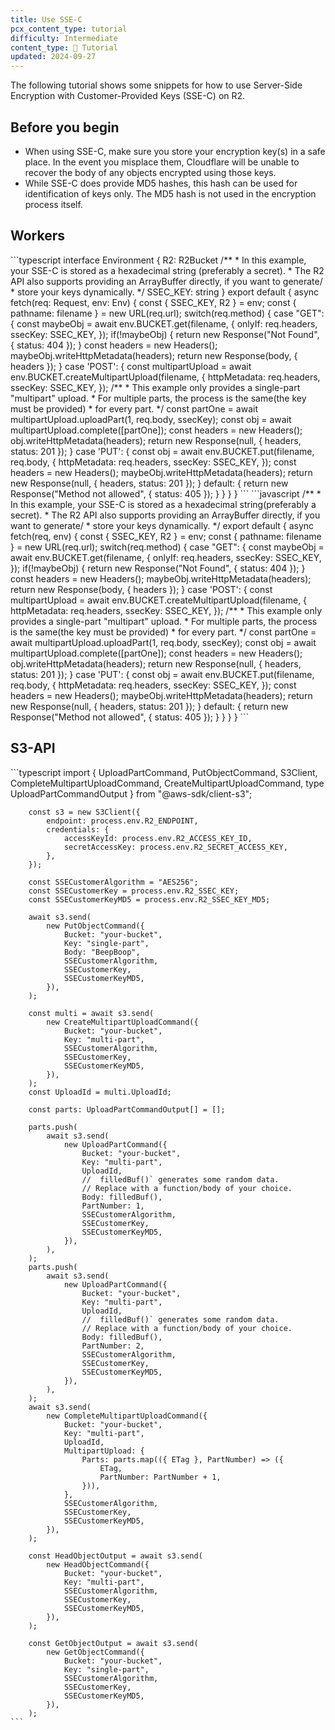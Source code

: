 ```yaml
---
title: Use SSE-C
pcx_content_type: tutorial
difficulty: Intermediate
content_type: 📝 Tutorial
updated: 2024-09-27
---
```



The following tutorial shows some snippets for how to use Server-Side Encryption with Customer-Provided Keys (SSE-C) on R2.

## Before you begin

- When using SSE-C, make sure you store your encryption key(s) in a safe place. In the event you misplace them, Cloudflare will be unable to recover the body of any objects encrypted using those keys.
- While SSE-C does provide MD5 hashes, this hash can be used for identification of keys only. The MD5 hash is not used in the encryption process itself.

## Workers

<Tabs>
	<TabItem label="TypeScript" icon="seti:typescript">
		```typescript
		interface Environment {
			R2: R2Bucket
			/**
			 * In this example, your SSE-C is stored as a hexadecimal string (preferably a secret).
			 * The R2 API also supports providing an ArrayBuffer directly, if you want to generate/
			 * store your keys dynamically.
			*/
			SSEC_KEY: string
		}
		export default {
			async fetch(req: Request, env: Env) {
				const { SSEC_KEY, R2 } = env;
				const { pathname: filename } = new URL(req.url);
				switch(req.method) {
					case "GET": {
						const maybeObj = await env.BUCKET.get(filename, {
							onlyIf: req.headers,
							ssecKey: SSEC_KEY,
						});
						if(!maybeObj) {
							return new Response("Not Found", {
								status: 404
							});
						}
						const headers = new Headers();
						maybeObj.writeHttpMetadata(headers);
						return new Response(body, {
							headers
						});
					}
					case 'POST': {
						const multipartUpload = await env.BUCKET.createMultipartUpload(filename, {
							httpMetadata: req.headers,
							ssecKey: SSEC_KEY,
						});
						/**
						 * This example only provides a single-part "multipart" upload.
						 * For multiple parts, the process is the same(the key must be provided)
						 * for every part.
						*/
						const partOne = await multipartUpload.uploadPart(1, req.body, ssecKey);
						const obj = await multipartUpload.complete([partOne]);
						const headers = new Headers();
						obj.writeHttpMetadata(headers);
						return new Response(null, {
							headers,
							status: 201
						});
					}
					case 'PUT': {
						const obj = await env.BUCKET.put(filename, req.body, {
							httpMetadata: req.headers,
							ssecKey: SSEC_KEY,
						});
						const headers = new Headers();
						maybeObj.writeHttpMetadata(headers);
						return new Response(null, {
							headers,
							status: 201
						});
					}
					default: {
						return new Response("Method not allowed", {
							status: 405
						});
					}
				}
			}
		}
		```
	</TabItem>
	<TabItem label="JavaScript" icon="seti:javascript">
		```javascript
		/**
			 * In this example, your SSE-C is stored as a hexadecimal string(preferably a secret).
			 * The R2 API also supports providing an ArrayBuffer directly, if you want to generate/
			 * store your keys dynamically.
		*/
		export default {
			async fetch(req, env) {
				const { SSEC_KEY, R2 } = env;
				const { pathname: filename } = new URL(req.url);
				switch(req.method) {
					case "GET": {
						const maybeObj = await env.BUCKET.get(filename, {
							onlyIf: req.headers,
							ssecKey: SSEC_KEY,
						});
						if(!maybeObj) {
							return new Response("Not Found", {
								status: 404
							});
						}
						const headers = new Headers();
						maybeObj.writeHttpMetadata(headers);
						return new Response(body, {
							headers
						});
					}
					case 'POST': {
						const multipartUpload = await env.BUCKET.createMultipartUpload(filename, {
							httpMetadata: req.headers,
							ssecKey: SSEC_KEY,
						});
						/**
						 * This example only provides a single-part "multipart" upload.
						 * For multiple parts, the process is the same(the key must be provided)
						 * for every part.
						*/
						const partOne = await multipartUpload.uploadPart(1, req.body, ssecKey);
						const obj = await multipartUpload.complete([partOne]);
						const headers = new Headers();
						obj.writeHttpMetadata(headers);
						return new Response(null, {
							headers,
							status: 201
						});
					}
					case 'PUT': {
						const obj = await env.BUCKET.put(filename, req.body, {
							httpMetadata: req.headers,
							ssecKey: SSEC_KEY,
						});
						const headers = new Headers();
						maybeObj.writeHttpMetadata(headers);
						return new Response(null, {
							headers,
							status: 201
						});
					}
					default: {
						return new Response("Method not allowed", {
							status: 405
						});
					}
				}
			}
		}
		```
	</TabItem>
</Tabs>

## S3-API

<Tabs>
	<TabItem label="@aws-sdk/client-s3" icon="seti:typescript">
		```typescript
		import {
			UploadPartCommand,
			PutObjectCommand, S3Client,
			CompleteMultipartUploadCommand,
			CreateMultipartUploadCommand,
			type UploadPartCommandOutput
		} from "@aws-sdk/client-s3";

    	const s3 = new S3Client({
    		endpoint: process.env.R2_ENDPOINT,
    		credentials: {
    			accessKeyId: process.env.R2_ACCESS_KEY_ID,
    			secretAccessKey: process.env.R2_SECRET_ACCESS_KEY,
    		},
    	});

    	const SSECustomerAlgorithm = "AES256";
    	const SSECustomerKey = process.env.R2_SSEC_KEY;
    	const SSECustomerKeyMD5 = process.env.R2_SSEC_KEY_MD5;

    	await s3.send(
    		new PutObjectCommand({
    			Bucket: "your-bucket",
    			Key: "single-part",
    			Body: "BeepBoop",
    			SSECustomerAlgorithm,
    			SSECustomerKey,
    			SSECustomerKeyMD5,
    		}),
    	);

    	const multi = await s3.send(
    		new CreateMultipartUploadCommand({
    			Bucket: "your-bucket",
    			Key: "multi-part",
    			SSECustomerAlgorithm,
    			SSECustomerKey,
    			SSECustomerKeyMD5,
    		}),
    	);
    	const UploadId = multi.UploadId;

    	const parts: UploadPartCommandOutput[] = [];

    	parts.push(
    		await s3.send(
    			new UploadPartCommand({
    				Bucket: "your-bucket",
    				Key: "multi-part",
    				UploadId,
    				// 	filledBuf()` generates some random data.
    				// Replace with a function/body of your choice.
    				Body: filledBuf(),
    				PartNumber: 1,
    				SSECustomerAlgorithm,
    				SSECustomerKey,
    				SSECustomerKeyMD5,
    			}),
    		),
    	);
    	parts.push(
    		await s3.send(
    			new UploadPartCommand({
    				Bucket: "your-bucket",
    				Key: "multi-part",
    				UploadId,
    				// 	filledBuf()` generates some random data.
    				// Replace with a function/body of your choice.
    				Body: filledBuf(),
    				PartNumber: 2,
    				SSECustomerAlgorithm,
    				SSECustomerKey,
    				SSECustomerKeyMD5,
    			}),
    		),
    	);
    	await s3.send(
    		new CompleteMultipartUploadCommand({
    			Bucket: "your-bucket",
    			Key: "multi-part",
    			UploadId,
    			MultipartUpload: {
    				Parts: parts.map(({ ETag }, PartNumber) => ({
    					ETag,
    					PartNumber: PartNumber + 1,
    				})),
    			},
    			SSECustomerAlgorithm,
    			SSECustomerKey,
    			SSECustomerKeyMD5,
    		}),
    	);

    	const HeadObjectOutput = await s3.send(
    		new HeadObjectCommand({
    			Bucket: "your-bucket",
    			Key: "multi-part",
    			SSECustomerAlgorithm,
    			SSECustomerKey,
    			SSECustomerKeyMD5,
    		}),
    	);

    	const GetObjectOutput = await s3.send(
    		new GetObjectCommand({
    			Bucket: "your-bucket",
    			Key: "single-part",
    			SSECustomerAlgorithm,
    			SSECustomerKey,
    			SSECustomerKeyMD5,
    		}),
    	);
    ```

  </TabItem>

</Tabs>
